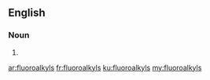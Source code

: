 ==English==

===Noun===
{{head|en|plural}}

# {{plural of|fluoroalkyl|lang=en|nocat=1}}

[[ar:fluoroalkyls]]
[[fr:fluoroalkyls]]
[[ku:fluoroalkyls]]
[[my:fluoroalkyls]]